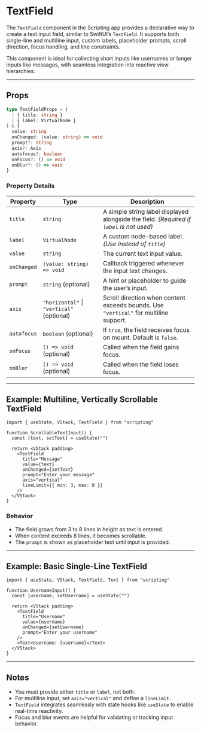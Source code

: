 # TextField 
        
The `TextField` component in the Scripting app provides a declarative way to create a text input field, similar to SwiftUI’s `TextField`. It supports both single-line and multiline input, custom labels, placeholder prompts, scroll direction, focus handling, and line constraints.

This component is ideal for collecting short inputs like usernames or longer inputs like messages, with seamless integration into reactive view hierarchies.

---

## Props

```ts
type TextFieldProps = (
  | { title: string }
  | { label: VirtualNode }
) & {
  value: string
  onChanged: (value: string) => void
  prompt?: string
  axis?: Axis
  autofocus?: boolean
  onFocus?: () => void
  onBlur?: () => void
}
```

### Property Details

| Property    | Type                                                                            | Description                                                                              |
| ----------- | ------------------------------------------------------------------------------- | ---------------------------------------------------------------------------------------- |
| `title`     | `string`                                                                        | A simple string label displayed alongside the field. *(Required if `label` is not used)* |
| `label`     | `VirtualNode`                                                                   | A custom node-based label. *(Use instead of `title`)*                                    |
| `value`     | `string`                                                                        | The current text input value.                                                            |
| `onChanged` | `(value: string) => void`                                                       | Callback triggered whenever the input text changes.                                      |
| `prompt`    | `string` (optional)                                                             | A hint or placeholder to guide the user’s input.                                         |
| `axis`      | `"horizontal"` \| `"vertical"` (optional)                                       | Scroll direction when content exceeds bounds. Use `"vertical"` for multiline support.    |
| `autofocus` | `boolean` (optional)                                                            | If `true`, the field receives focus on mount. Default is `false`.                        |
| `onFocus`   | `() => void` (optional)                                                         | Called when the field gains focus.                                                       |
| `onBlur`    | `() => void` (optional)                                                         | Called when the field loses focus.                                                       |

---

## Example: Multiline, Vertically Scrollable TextField

```tsx
import { useState, VStack, TextField } from "scripting"

function ScrollableTextInput() {
  const [text, setText] = useState("")

  return <VStack padding>
    <TextField
      title="Message"
      value={text}
      onChanged={setText}
      prompt="Enter your message"
      axis="vertical"
      lineLimit={{ min: 3, max: 8 }}
    />
  </VStack>
}
```

### Behavior

* The field grows from 3 to 8 lines in height as text is entered.
* When content exceeds 8 lines, it becomes scrollable.
* The `prompt` is shown as placeholder text until input is provided.

---

## Example: Basic Single-Line TextField

```tsx
import { useState, VStack, TextField, Text } from "scripting"

function UsernameInput() {
  const [username, setUsername] = useState("")

  return <VStack padding>
    <TextField
      title="Username"
      value={username}
      onChanged={setUsername}
      prompt="Enter your username"
    />
    <Text>Username: {username}</Text>
  </VStack>
}
```

---

## Notes

* You must provide either `title` or `label`, not both.
* For multiline input, set `axis="vertical"` and define a `lineLimit`.
* `TextField` integrates seamlessly with state hooks like `useState` to enable real-time reactivity.
* Focus and blur events are helpful for validating or tracking input behavior.
